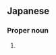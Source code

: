 ==Japanese==
{{ja-kanjitab|て|しま|yomi=k}}

===Proper noun===
{{ja-pos|proper|てしま}}

# {{surname|lang=ja|sort=てしま}}